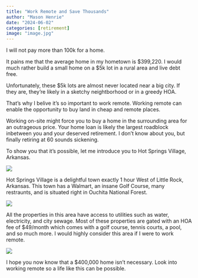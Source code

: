 ```yaml
---
title: "Work Remote and Save Thousands"
author: "Mason Henrie"
date: "2024-06-02"
categories: [retirement]
image: "image.jpg"
---
```


I will not pay more than 100k for a home.



It pains me that the average home in my hometown is $399,220. I would much rather build a small home on a $5k lot in a rural area and live debt free.

Unfortunately, these $5k lots are almost never located near a big city. If they are, they're likely in a sketchy neightborhood or in a greedy HOA.

That's why I belive it's so important to work remote. Working remote can enable the opportunity to buy land in cheap and remote places.

Working on-site might force you to buy a home in the surrounding area for an outrageous price. Your home loan is likely the largest roadblock inbetween you and your deserved retirement. I don't know about you, but finally retiring at 60 sounds sickening.

To show you that it's possible, let me introduce you to Hot Springs Village, Arkansas.

![](village.png)

Hot Springs Village is a delightful town exactly 1 hour West of Little Rock, Arkansas. This town has a Walmart, an insane Golf Course, many restraunts, and is situated right in Ouchita National Forest.

![](map.png)

All the properties in this area have access to utilities such as water, electricity, and city sewage. Most of these properties are gated with an HOA fee of $49/month which comes with a golf course, tennis courts, a pool, and so much more. I would highly consider this area if I were to work remote.

![](arkansas.png)

I hope you now know that a $400,000 home isn't necessary. Look into working remote so a life like this can be possible.




